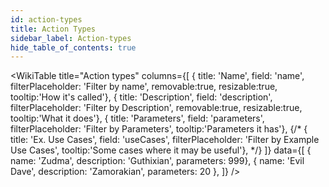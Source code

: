```yaml
---
id: action-types
title: Action Types
sidebar_label: Action-types
hide_table_of_contents: true
---
```


<WikiTable
title="Action types"
columns={[
    { title: 'Name', field: 'name', filterPlaceholder: 'Filter by name', removable:true, resizable:true, tooltip:'How it\'s called'},
    { title: 'Description', field: 'description', filterPlaceholder: 'Filter by Description', removable:true, resizable:true, tooltip:'What it does'},
    { title: 'Parameters', field: 'parameters', filterPlaceholder: 'Filter by Parameters', tooltip:'Parameters it has'},
    {/* { title: 'Ex. Use Cases', field: 'useCases', filterPlaceholder: 'Filter by Example Use Cases', tooltip:'Some cases where it may be useful'}, */}
]}
data={[
    { name: 'Zudma', description: 'Guthixian', parameters: 999},
    { name: 'Evil Dave', description: 'Zamorakian', parameters: 20 },
]}
 />